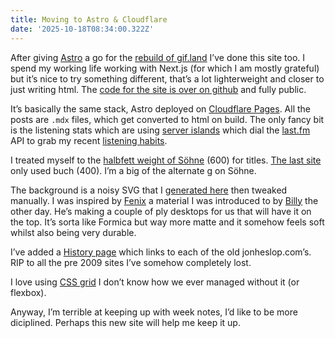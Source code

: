 ```yaml
---
title: Moving to Astro & Cloudflare
date: '2025-10-18T08:34:00.322Z'
---
```


After giving [Astro](https://astro.build/) a go for the [rebuild of gif.land](/posts/2025/ditching-vercel) I’ve done this site too. I spend my working life working with Next.js (for which I am mostly grateful) but it’s nice to try something different, that’s a lot lighterweight and closer to just writing html. The [code for the site is over on github](https://github.com/jonheslop/jfh-2025) and fully public.

It’s basically the same stack, Astro deployed on [Cloudflare Pages](https://pages.cloudflare.com/). All the posts are `.mdx` files, which get converted to html on build. The only fancy bit is the listening stats which are using [server islands](https://docs.astro.build/en/guides/server-islands/) which dial the [last.fm](https://www.last.fm/) API to grab my recent [listening habits](https://www.last.fm/user/jonheslop).

I treated myself to the [halbfett weight of Söhne](https://klim.co.nz/fonts/soehne/) (600) for titles. [The last site](https://2021.jonheslop.com/) only used buch (400). I’m a big of the alternate g on Söhne.

The background is a noisy SVG that I [generated here](https://www.fffuel.co/nnnoise/) then tweaked manually. I was inspired by [Fenix](https://www.fenixforinteriors.com/en/materials/fenix) a material I was introduced to by [Billy](https://www.bybill.co.uk/) the other day. He’s making a couple of ply desktops for us that will have it on the top. It’s sorta like Formica but way more matte and it somehow feels soft whilst also being very durable.

I’ve added a [History page](/history) which links to each of the old jonheslop.com’s. RIP to all the pre 2009 sites I’ve somehow completely lost.

I love using [CSS grid](https://developer.mozilla.org/en-US/docs/Web/CSS/CSS_grid_layout) I don’t know how we ever managed without it (or flexbox).

Anyway, I’m terrible at keeping up with week notes, I’d like to be more diciplined. Perhaps this new site will help me keep it up.
